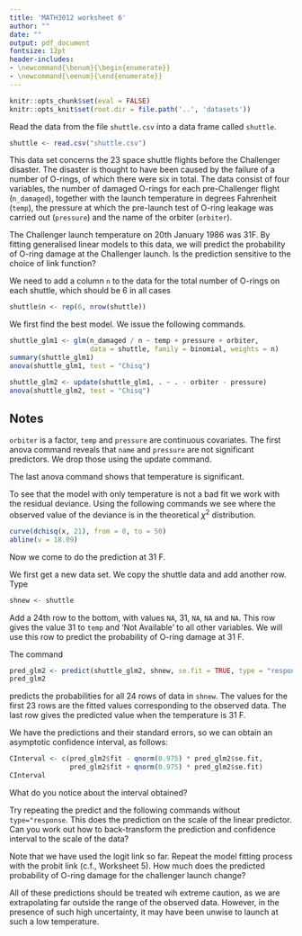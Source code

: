 ```yaml
---
title: 'MATH3012 worksheet 6'
author: ""
date: ""
output: pdf_document
fontsize: 12pt
header-includes:
- \newcommand{\benum}{\begin{enumerate}}
- \newcommand{\eenum}{\end{enumerate}}
---
```


```r
knitr::opts_chunk$set(eval = FALSE)
knitr::opts_knit$set(root.dir = file.path('..', 'datasets'))
```


Read the data from the file `shuttle.csv` into a data frame called 
`shuttle`.

```r
shuttle <- read.csv("shuttle.csv")
```


This data set concerns the 23 space shuttle flights
before the Challenger disaster.  The disaster is thought to have 
been caused by the failure of a number of O-rings, 
of which there were six in total. The data 
consist of four variables, the number of
damaged O-rings for each
pre-Challenger flight (`n_damaged`), 
together with the launch temperature in degrees
Fahrenheit (`temp`), the pressure at which the pre-launch test of O-ring leakage was
carried out (`pressure`) and the name of the orbiter (`orbiter`).

The Challenger launch
temperature on 20th January 1986 was 31F.
By fitting generalised linear models to this data, we will predict the probability of
O-ring damage at the Challenger launch. Is the prediction sensitive to the
choice of link function?

We need to add a column `n` to the data for the total number of O-rings on each shuttle,
which should be $6$ in all cases
```r
shuttle$n <- rep(6, nrow(shuttle))
```
                 
We first find the best model. We issue the following commands.

```r
shuttle_glm1 <- glm(n_damaged / n ~ temp + pressure + orbiter,
                    data = shuttle, family = binomial, weights = n)
summary(shuttle_glm1)
anova(shuttle_glm1, test = "Chisq")
```
```r
shuttle_glm2 <- update(shuttle_glm1, . ~ . - orbiter - pressure)
anova(shuttle_glm2, test = "Chisq")
```

## Notes
\benum
  \item `orbiter` is a factor, `temp`  and `pressure` are continuous
covariates.
\item The first anova command reveals that `name` and `pressure`
      are not significant predictors.
\item We drop those using the update command.
\item The last anova command shows that temperature is significant.
\eenum

To see that the model with only temperature is not a bad fit we
work with the residual deviance. Using the following commands we see
where the observed value of the deviance is in the theoretical $\chi^2$
distribution.

```r
curve(dchisq(x, 21), from = 0, to = 50)
abline(v = 18.09)
```


Now we come to do the prediction at 31 F.

We first get a new data set. We copy the shuttle data and add another
row. Type
```r
shnew <- shuttle
```
Add a 24th row to the bottom, with values `NA`, 31, `NA`, `NA`
and `NA`. This row gives the value 31 to `temp` and 'Not Available'
to all other variables. We will use this row to predict the probability
of O-ring damage at
31 F.

The command
```r
pred_glm2 <- predict(shuttle_glm2, shnew, se.fit = TRUE, type = "response")
pred_glm2
```
predicts the probabilities for all 24 rows of data in
`shnew`. The values for the first 23 rows are the
fitted values corresponding to the observed data.  The last row gives the
predicted value when the temperature is 31 F.

We have the predictions and their standard errors, so we can obtain an asymptotic confidence interval, as follows:

```r
CInterval <- c(pred_glm2$fit - qnorm(0.975) * pred_glm2$se.fit, 
               pred_glm2$fit + qnorm(0.975) * pred_glm2$se.fit)
CInterval
```

What do you notice about the interval obtained?

Try repeating the predict and the following commands without `type="response`. 
This does the prediction on the scale of the linear predictor. 
Can you work out how to back-transform the prediction and confidence 
interval to the scale of the data?

Note that we have used the logit link so far.
Repeat the model fitting process with the probit link (c.f., Worksheet 5). 
How much does the predicted probability of O-ring damage for
the challenger launch change?

All of these predictions
should be treated wih extreme caution,
as we are extrapolating far outside the range of the observed data.
However, in the presence of such high uncertainty, it may have
been unwise to launch at such a low temperature. 
